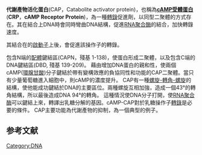 {{multiple issues|
{{expand|time=2014-01-18T17:16:58+00:00}}
{{expert|time=2014-01-18T17:16:58+00:00}}
{{unreferenced|time=2014-01-18T17:16:58+00:00}}
}}

'''代謝產物活化蛋白'''(CAP，Catabolite activator protein)，也稱為'''[[cAMP受體蛋白|cAMP受體蛋白]]'''('''CRP'''，'''cAMP Receptor Protein''')，為一種[[轉錄|轉錄]]促進劑，以同型二聚體的方式存在。其在結合上DNA時會同時彎曲DNA結構，促進[[RNA聚合酶|RNA聚合酶]]的結合，加快轉錄速度。

其結合在{{tsl|en|lac operon|乳糖操作子}}的[[啟動子|啟動子]]上後，會促進該操作子的轉錄。


包含N端的[[配體_(生物化學)|配體]]鍵結區(CAPN，殘基 1-138)，使蛋白形成二聚體，以及包含C端的DNA鍵結區(DBD, 殘基 139-209)。
藉由增加DNA蛋白的親和性，使兩個cAMP([[環腺甘酸|環腺甘酸]])分子鍵結於帶有變構效應的負協同性和功能的CAP二聚體。當只有少量葡萄糖進入細胞中，則cAMP的濃度提升。
CAP有一種[[螺旋-轉角-螺旋|螺旋-轉角-螺旋]]的結構，使他能成功鍵結於DNA的主要區位。兩種螺旋互相加強，造成一個43°的轉角結構，所以最後造成DNA 94°的轉角。
這種情況使DNA分子打開，使[[RNA聚合酶|RNA聚合酶]]可以鍵結上來，轉譯出乳糖分解的基因。cAMP-CAP對於乳糖操作子[[轉錄|轉錄]]是必要的條件。
CAP主要功能為代謝產物的抑制，為一個典型的例子。

==参考文献==
{{reflist}}

{{转录因子与细胞内受体|g0}}

[[Category:DNA|Category:DNA]]